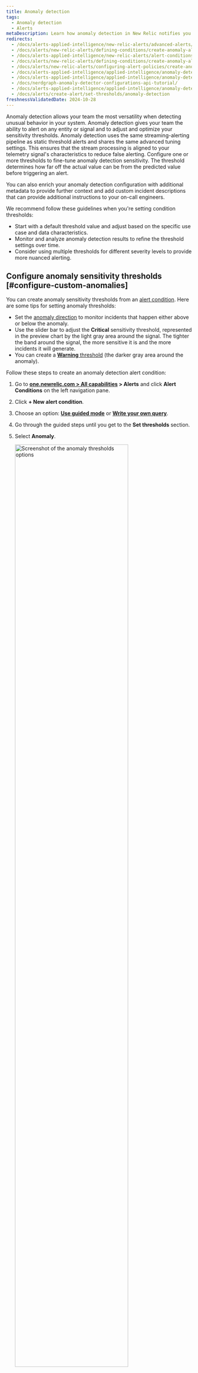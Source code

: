 ```yaml
---
title: Anomaly detection
tags:
  - Anomaly detection
  - Alerts
metaDescription: Learn how anomaly detection in New Relic notifies you of unusual app behavior.
redirects:
  - /docs/alerts-applied-intelligence/new-relic-alerts/advanced-alerts/other-condition-types/create-anomaly-alert-conditions
  - /docs/alerts/new-relic-alerts/defining-conditions/create-anomaly-alert-conditions
  - /docs/alerts-applied-intelligence/new-relic-alerts/alert-conditions/create-anomaly-alert-conditions
  - /docs/alerts/new-relic-alerts/defining-conditions/create-anomaly-alert-conditions
  - /docs/alerts/new-relic-alerts/configuring-alert-policies/create-anomaly-alert-conditions/
  - /docs/alerts-applied-intelligence/applied-intelligence/anomaly-detection/custom-anomalies/
  - /docs/alerts-applied-intelligence/applied-intelligence/anomaly-detection/anomaly-detection-applied-intelligence/
  - /docs/nerdgraph-anomaly-detector-configurations-api-tutorial/
  - /docs/alerts-applied-intelligence/applied-intelligence/anomaly-detection
  - /docs/alerts/create-alert/set-thresholds/anomaly-detection
freshnessValidatedDate: 2024-10-28
---
```


Anomaly detection allows your team the most versatility when detecting unusual behavior in your system. Anomaly detection gives your team the ability to alert on any entity or signal and to adjust and optimize your sensitivity thresholds. Anomaly detection uses the same streaming-alerting pipeline as static threshold alerts and shares the same advanced tuning settings. This ensures that the stream processing is aligned to your telemetry signal's characteristics to reduce false alerting. Configure one or more thresholds to fine-tune anomaly detection sensitivity. The threshold determines how far off the actual value can be from the predicted value before triggering an alert.

You can also enrich your anomaly detection configuration with additional metadata to provide further context and add custom incident descriptions that can provide additional instructions to your on-call engineers.

We recommend follow these guidelines when you're setting condition thresholds:

* Start with a default threshold value and adjust based on the specific use case and data characteristics.
* Monitor and analyze anomaly detection results to refine the threshold settings over time.
* Consider using multiple thresholds for different severity levels to provide more nuanced alerting.


## Configure anomaly sensitivity thresholds [#configure-custom-anomalies]

You can create anomaly sensitivity thresholds from an [alert condition](/docs/alerts/alert-conditions/create-alert-conditions). Here are some tips for setting anomaly thresholds:

* Set the [anomaly direction](#anomaly-direction) to monitor incidents that happen either above or below the anomaly.
* Use the slider bar to adjust the  <DNT>**Critical**</DNT> sensitivity threshold, represented in the preview chart by the light gray area around the signal. The tighter the band around the signal, the more sensitive it is and the more incidents it will generate.
* You can create a [<DNT>**Warning**</DNT> threshold](/docs/alerts-applied-intelligence/new-relic-alerts/advanced-alerts/advanced-techniques/set-thresholds-alert-condition/#threshold-levels) (the darker gray area around the anomaly).

Follow these steps to create an anomaly detection alert condition:

1. Go to <DNT>**[one.newrelic.com > All capabilities](https://one.newrelic.com/all-capabilities) > Alerts**</DNT> and click <DNT>**Alert Conditions**</DNT> on the left navigation pane.

2. Click <DNT>**+ New alert condition**</DNT>.

3. Choose an option: <DNT>**[Use guided mode](/docs/alerts/alert-conditions/create-alert-conditions/#create-guided-mode)**</DNT> or <DNT>**[Write your own query](/docs/alerts/alert-conditions/create-alert-conditions/#create-own-query)**</DNT>.

4. Go through the guided steps until you get to the <DNT>**Set thresholds**</DNT> section.

5. Select <DNT>**Anomaly**</DNT>.

    <img
      width="80%;"
      title="Set anomaly thresholds"
      alt="Screenshot of the anomaly thresholds options"
      src="/images/alerts_screenshot-crop_conditions-anomaly-thresholds.webp"
    />

6. Configure the settings for one or more thresholds. Anomaly detection predicts the next data point based on previous activity. The anomaly detection threshold controls the sensitivity of the alert condition to tolerate how far off the actual value is from the predicted value. The threshold is how many standard deviations your signal value is from the predicted value. We track the standard deviation between predicted and actual values for the last 7 days of data.


  To configure the threshold, you'll need to:

   * Set the <DNT>**threshold direction**</DNT> to either <DNT>**Upper and lower**</DNT>, <DNT>**Lower only**</DNT>, or <DNT>**Upper only**</DNT>. This means that we'll only create an incident if the signal value (the output of the query) is above the predicted value, below the predicted value, or either, respectively.

    This field dictates how many of the data points during a specified time period must be outside of the threshold. The options are <DNT>**for at least**</DNT> and <DNT>**at least once in**</DNT>. Selecting <DNT>**for at least**</DNT> means that all of your signal's data points must be outside of the threshold for the specified time period before an incident is opened. The inverse must be true to close the incident. The <DNT>**at least once in**</DNT> option simply means that as soon as any of your signal's data points are outside of the threshold, an incident will open. With this option, the time duration is not relevant for determining when to open an incident. However, it's relevant for closing incidents. All of your signal's data points must be within the threshold for the specified period of time

   * Set the threshold duration. Think of this as how long the signal value must remain outside the threshold before an incident is opened.   Conversely, it's also how long a signal must be within the threshold for an incident to be closed. This field answers to the time period mentioned above. It's how long the signal exceeds the threshold being defined. This is the actual threshold duration.

   * Set the 'threshold level'. For custom anomaly detection, this is the number of standard deviations the signal's data point is from the value that we predicted it would be.

6. Add the details of the alert condition and click <DNT>**Next**</DNT>.

## Setting thresholds for multi-signal conditions (faceted queries) [#faceted-queries]

Depending on how you defined your query in step 1, the alert condition may be monitoring many signals, not just one. When working with NRQL, these queries use the [`FACET` clause](/docs/query-your-data/nrql-new-relic-query-language/get-started/nrql-syntax-clauses-functions/#sel-facet). The maximum number of signals that one alert condition can monitor is 5,000. The threshold settings that you specify apply the same to all signals being monitored by this condition. Each signal is individually monitored and evaluated, but the settings apply consistently to all signals.
We'll only show a maximum of 500 signals on the preview chart. But, we don't show the predicted signal and threshold bands when there is more than one signal shown on the chart. To show that information while determining the ideal threshold value, select one of the time series signals from the legend to filter the chart down a single time series.

## Anomaly direction: select upper or lower ranges [#anomaly-direction]

You can choose whether you want the condition to look for behavior that goes above the predicted value (<DNT>**Upper only**</DNT>) or that goes below the predicted value (<DNT>**Lower only**</DNT>), or that goes either above or below. You choose these with the prediction direction selector.

Example use cases for this:

* You might use the <DNT>**Upper only**</DNT> setting for a data source like error rate, because you generally are only concerned if it goes up, and aren't concerned if it goes down.
* You might use the <DNT>**Lower only**</DNT> setting for a data source like throughput, because sudden upward fluctuations are quite common, but a large sudden downswing would indicate a problem.

Here are examples of how large fluctuations in your data would be treated under the different anomaly direction settings. The red areas represent incidents.

<img
  title="A screenshot of anomaly details in the New Relic UI"
  alt="A screenshot demonstrating how to select upper and lower ranges for anomalies"
  src="/images/alerts_screenshot-full_anomalies-set-upper-and-lower-ranges.webp"
/>

## Rules governing calculation of the predicted value [#anomaly-rules]

The algorithm for calculating the prediction is mathematically complex. Here are some of the major rules governing its predictive abilities:

* <DNT>**Age of data**</DNT>: On initial creation, the prediction is calculated using between 1 to 4 weeks of data, depending on data availability and prediction type. Currently, queries that use the `FACET` clause aren't trained on stored data. After its creation, the algorithm takes into account ongoing data fluctuations over a long time period, although greater weight is given to more recent data. For data that has only existed for a short time, the predicted value will likely fluctuate a good deal and not be very accurate. This is because there isn't enough data to determine its usual values and behavior. The more history the data has, the more accurate the prediction will become.
* <DNT>**Consistency of data**</DNT>: For metric values that remain in a consistent range or that trend slowly and steadily, their more predictable behavior means that their sensitivity thresholds will become tighter around the prediction. Data that is more varied and unpredictable will have looser (wider) sensitivity thresholds.
* <DNT>**Regular fluctuations**</DNT>: For shorter-than-one-week cyclical fluctuations (such as weekly Wednesday 1pm deployments or nightly reports), the prediction algorithm looks for these cyclical fluctuations and attempts to adjust to them.
